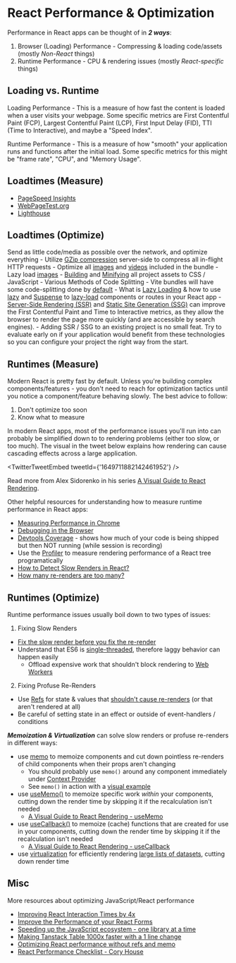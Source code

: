 
# React Performance & Optimization

Performance in React apps can be thought of in ***2 ways***:

1. Browser (Loading) Performance - Compressing &amp; loading code/assets (mostly *Non-React* things)
2. Runtime Performance - CPU &amp; rendering issues (mostly *React-specific* things)

## Loading vs. Runtime

Loading Performance - This is a measure of how fast the content is loaded when a user visits your webpage. Some specific metrics are First Contentful Paint (FCP), Largest Contentful Paint (LCP), First Input Delay (FID), TTI (Time to Interactive), and maybe a "Speed Index".

Runtime Performance - This is a measure of how "smooth" your application runs and functions after the initial load. Some specific metrics for this might be "frame rate", "CPU", and "Memory Usage".

## Loadtimes (Measure)

- [PageSpeed Insights](https://pagespeed.web.dev/)
- [WebPageTest.org](https://webpagetest.org/)
- [Lighthouse](https://developer.chrome.com/docs/lighthouse/overview/)

## Loadtimes (Optimize)

Send as little code/media as possible over the network, and optimize everything 
	- Utilize [GZip compression](https://developer.mozilla.org/en-US/docs/Glossary/GZip_compression) server-side to compress all in-flight HTTP requests
	- Optimize all [images](https://kinsta.com/blog/optimize-images-for-web/) and [videos](https://www.keycdn.com/blog/video-optimization) included in the bundle
		- Lazy load [images](https://web.dev/browser-level-image-lazy-loading/)
	- [Building](https://vitejs.dev/config/build-options.html) and [Minifying](https://vitejs.dev/config/build-options.html#build-minify) all project assets to CSS / JavaScript
	- Various Methods of Code Splitting
		- Vite bundles will have some code-splitting done by [default](https://vitejs.dev/guide/features.html)
		- What is [Lazy Loading](https://developer.mozilla.org/en-US/docs/Web/Performance/Lazy_loading) & how to use [lazy](https://react.dev/reference/react/lazy) and [Suspense](https://react.dev/reference/react/Suspense) to [lazy-load](https://blog.bitsrc.io/lazy-loading-react-components-with-react-lazy-and-suspense-f05c4cfde10c) components or routes in your React app
	- [Server-Side Rendering (SSR)](https://www.youtube.com/watch?v=bfLFHp7Sbkg) and [Static Site Generation (SSG)](https://www.youtube.com/watch?v=bfLFHp7Sbkg) can improve the First Contentful Paint and Time to Interactive metrics, as they allow the browser to render the page more quickly (and are accessible by search engines).
		- Adding SSR / SSG to an existing project is no small feat. Try to evaluate early on if your application would benefit from these technologies so you can configure your project the right way from the start.

## Runtimes (Measure)

Modern React is pretty fast by default. Unless you're building complex components/features - you don't need to reach for optimization tactics until you notice a component/feature behaving slowly. The best advice to follow:

1. Don't optimize too soon 
2. Know what to measure 

In modern React apps, most of the performance issues you'll run into can probably be simplified down to to rendering problems (either too slow, or too much). The visual in the tweet below explains how rendering can cause cascading effects across a large application.

<TwitterTweetEmbed tweetId={'1649711882142461952'} />

Read more from Alex Sidorenko in his series [A Visual Guide to React Rendering](https://alexsidorenko.com/blog/react-render-always-rerenders/).

Other helpful resources for understanding how to measure runtime performance in React apps: 

- [Measuring Performance in Chrome](https://developer.chrome.com/docs/devtools/performance/)
- [Debugging in the Browser](https://javascript.info/debugging-chrome)
- [Devtools Coverage](https://developer.chrome.com/docs/devtools/coverage/) - shows how much of your code is being shipped but then NOT running (while session is recording)
- Use the [Profiler](https://react.dev/reference/react/Profiler) to measure rendering performance of a React tree programatically
- [How to Detect Slow Renders in React?](https://alexsidorenko.com/blog/react-performance-slow-renders/)
- [How many re-renders are too many?](https://alexsidorenko.com/blog/react-how-many-rerenders/)

## Runtimes (Optimize)

Runtime performance issues usually boil down to two types of issues:

1. Fixing Slow Renders 

- [Fix the slow render before you fix the re-render](https://kentcdodds.com/blog/fix-the-slow-render-before-you-fix-the-re-render)
- Understand that ES6 is [single-threaded](https://javascript.info/event-loop), therefore laggy behavior can happen easily
	- Offload expensive work that shouldn't block rendering to [Web Workers](https://developer.mozilla.org/en-US/docs/Web/API/Web_Workers_API/Using_web_workers)

2. Fixing Profuse Re-Renders 

- Use [Refs](https://react.dev/learn/referencing-values-with-refs) for state & values that [shouldn't cause re-renders](https://www.smashingmagazine.com/2020/11/react-useref-hook/) (or that aren't rendered at all)
- Be careful of setting state in an effect or outside of event-handlers / conditions


***Memoization & Virtualization*** can solve slow renders or profuse re-renders in different ways:

- use [memo](https://react.dev/reference/react/memo) to memoize components and cut down pointless re-renders of child components when their props aren't changing
	- You should probably use `memo()` around any component immediately under [Context Provider](https://alexsidorenko.com/blog/react-render-context/)
	- See `memo()` in action with a [visual example](https://codesandbox.io/s/a-visual-guide-to-react-rendering-sandbox-td70u?file=/src/sandbox.jsx)
- use [useMemo()](https://react.dev/reference/react/useMemo#usememo) to memoize specific work *within* your components, cutting down the render time by skipping it if the recalculation isn't needed
	- [A Visual Guide to React Rendering - useMemo](https://alexsidorenko.com/blog/react-render-usememo/)
- use [useCallback()](https://react.dev/reference/react/useCallback) to memoize (cache) functions that are created for use in your components, cutting down the render time by skipping it if the recalculation isn't needed
	- [A Visual Guide to React Rendering - useCallback](https://alexsidorenko.com/blog/react-render-usecallback/)
- use [virtualization](https://www.patterns.dev/posts/virtual-lists) for efficiently rendering [large lists of datasets](https://www.npmjs.com/package/react-window), cutting down render time
	
## Misc

More resources about optimizing JavaScript/React performance

- [Improving React Interaction Times by 4x](https://www.causal.app/blog/react-perf)
- [Improve the Performance of your React Forms](https://epicreact.dev/improve-the-performance-of-your-react-forms/)
- [Speeding up the JavaScript ecosystem - one library at a time](https://marvinh.dev/blog/speeding-up-javascript-ecosystem/)
- [Making Tanstack Table 1000x faster with a 1 line change](https://jpcamara.com/2023/03/07/making-tanstack-table.html)
- [Optimizing React performance without refs and memo](https://alexsidorenko.com/blog/react-optimize-rerenders-without-refs-memo/)
- [React Performance Checklist - Cory House](https://github.com/coryhouse/reactjsconsulting/issues/77)